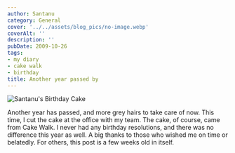 ```yaml
---
author: Santanu
category: General
cover: '../../assets/blog_pics/no-image.webp'
coverAlt: ''
description: ''
pubDate: 2009-10-26
tags:
- my diary
- cake walk
- birthday
title: Another year passed by
---
```



<Image src={pic1} alt="Santanu's Birthday Cake"/>

Another year has passed, and more grey hairs to take care of now. This time, I cut the cake at the office with my team. The cake, of course, came from Cake Walk. I never had any birthday resolutions, and there was no difference this year as well. A big thanks to those who wished me on time or belatedly. For others, this post is a few weeks old in itself.